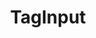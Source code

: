 ---
type: component
title: TagInput
category: Form
description: A component to add tags to a form.
status: todo
---